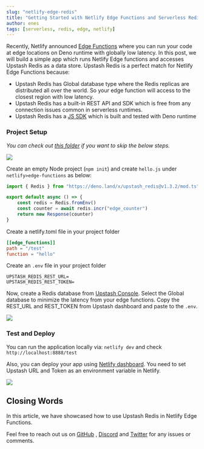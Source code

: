 ```yaml
---
slug: "netlify-edge-redis"
title: "Getting Started with Netlify Edge Functions and Serverless Redis"
author: enes
tags: [serverless, redis, edge, netlify]
---
```


Recently, Netlify
announced [Edge Functions](https://docs.netlify.com/netlify-labs/experimental-features/edge-functions/)
where you can run your code at edge locations on Deno runtime with globally low
latency. In this post, we will build a simple app which runs Netlify Edge
functions and accesses Upstash Redis as a data store. Upstash Redis is a perfect
match for Netlify Edge Functions because:

- Upstash Redis has Global database type where the Redis replicas are
  distributed all over the world. So your edge function will access to the
  closest region with low latency.
- Upstash Redis has a built-in REST API and SDK which is free from any
  connection issues common in serverless runtimes.
- Upstash Redis has a [JS SDK](https://github.com/upstash/upstash-redis) which
  is built and tested with Deno runtime

### Project Setup

*You can check
out [this folder](https://github.com/upstash/redis-examples/tree/master/netlify-edge-with-redis)
if you want to skip the below steps.*

![](/img/blog/netlify-edge/project.png)

Create an empty Node project (`npm init`) and create `hello.js`
under `netlify>edge-functions` as below:

```js
import { Redis } from "https://deno.land/x/upstash_redis@v1.3.2/mod.ts";

export default async () => {
    const redis = Redis.fromEnv()
    const counter = await redis.incr("edge_counter")
    return new Response(counter)
}
```

Create a netlify.toml file in your project folder

```toml
[[edge_functions]]
path = "/test"
function = "hello"
```

Create an `.env` file in your project folder

```text
UPSTASH_REDIS_REST_URL=
UPSTASH_REDIS_REST_TOKEN=
```

Now, create a Redis database
from [Upstash Console](https://console.upstash.com/). Select the Global database
to minimize the latency from your edge functions. Copy the REST_URL and
REST_TOKEN from Upstash dashboard and paste to the `.env`.

![](/img/blog/netlify-edge/upstash.png)

### Test and Deploy

You can run the application locally via:
`netlify dev` and check `http://localhost:8888/test`

Also, you can deploy your app
using [Netlify dashboard](https://app.netlify.com/). You need to set Upstash URL
and Token as an environment variable in Netlify.

![](/img/blog/netlify-edge/dashboard.png)

## Closing Words

In this article, we have showcased how to use Upstash Redis in Netlify Edge
Functions.

Feel free to reach out us
on [GitHub](https://github.com/upstash/issues/issues/new)
, [Discord](https://discord.com/invite/w9SenAtbme)
and [Twitter](https://twitter.com/upstash) for any issues or comments.
